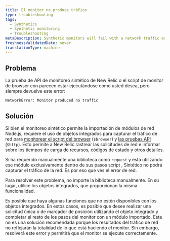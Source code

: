 ```yaml
---
title: El monitor no produce tráfico
type: troubleshooting
tags:
  - Synthetics
  - Synthetic monitoring
  - Troubleshooting
metaDescription: Synthetic monitors will fail with a network traffic error if you do not use the built-in objects for your script.
freshnessValidatedDate: never
translationType: machine
---
```


## Problema

La prueba de API de monitoreo sintético de New Relic o el script de monitor de browser con parecen estar ejecutándose como usted desea, pero siempre devuelve este error:

`NetworkError: Monitor produced no traffic`

## Solución

Si bien el monitoreo sintético permite la importación de módulos de red Node.js, requiere el uso de objetos integrados para capturar el tráfico de red para [monitorear el script del browser](/docs/synthetics/new-relic-synthetics/scripting-monitors/writing-scripted-browsers) (`$browser`) y [las pruebas API](/docs/synthetics/new-relic-synthetics/scripting-monitors/write-api-tests) (`$http`). Esto permite a New Relic rastrear las solicitudes de red e informar sobre los tiempos de carga de recursos, códigos de estado y otros detalles.

Si ha requerido manualmente una biblioteca como `request` y está utilizando ese módulo exclusivamente dentro de sus pasos script , Sintético no podrá capturar el tráfico de la red. Es por eso que ves el error de red.

Para resolver este problema, no importe la biblioteca manualmente. En su lugar, utilice los objetos integrados, que proporcionan la misma funcionalidad.

Es posible que haya algunas funciones que no estén disponibles con los objetos integrados. En estos casos, es posible que desee realizar una solicitud única o de marcador de posición utilizando el objeto integrado y completar el resto de los pasos del monitor con un módulo importado. Esta no es una solución recomendada porque los resultados del tráfico de red no reflejarán la totalidad de lo que está haciendo el monitor. Sin embargo, resolverá este error y permitirá que el monitor se ejecute correctamente.